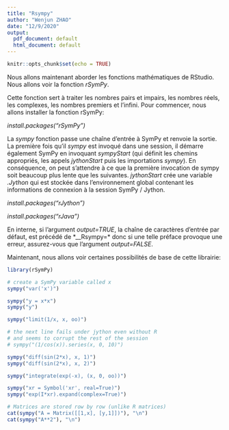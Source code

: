 ```yaml
---
title: "Rsympy"
author: "Wenjun ZHAO"
date: "12/9/2020"
output:
  pdf_document: default
  html_document: default
---
```


```r
knitr::opts_chunk$set(echo = TRUE)
```

Nous allons maintenant aborder les fonctions mathématiques de RStudio. Nous allons voir la fonction *rSymPy*.

Cette fonction sert à traiter les nombres pairs et impairs, les nombres réels, les complexes, les nombres premiers et l'infini. Pour commencer, nous allons installer la fonction rSymPy:

*install.packages("rSymPy")*

La *sympy* fonction passe une chaîne d'entrée à SymPy et renvoie la sortie. La première fois qu'il *sympy* est invoqué dans une session, il démarre également SymPy en invoquant *sympyStart* (qui définit les chemins appropriés, les appels *jythonStart* puis les importations *sympy*). En conséquence, on peut s'attendre à ce que la première invocation de sympy soit beaucoup plus lente que les suivantes. *jythonStart* crée une variable *.Jython* qui est stockée dans l'environnement global contenant les informations de connexion à la session SymPy / Jython.

*install.packages("rJython")*

*install.packages("rJava")*

En interne, si l'argument *output=TRUE*, la chaîne de caractères d'entrée par défaut, est précédé de *__Rsympy=* donc si une telle préface provoque une erreur, assurez-vous que l'argument *output=FALSE*.

Maintenant, nous allons voir certaines possibilités de base de cette librairie:

```r
library(rSymPy)

# create a SymPy variable called x
sympy("var('x')")

sympy("y = x*x")
sympy("y")

sympy("limit(1/x, x, oo)")

# the next line fails under jython even without R
# and seems to corrupt the rest of the session
# sympy("(1/cos(x)).series(x, 0, 10)")

sympy("diff(sin(2*x), x, 1)")
sympy("diff(sin(2*x), x, 2)")

sympy("integrate(exp(-x), (x, 0, oo))")

sympy("xr = Symbol('xr', real=True)")
sympy("exp(I*xr).expand(complex=True)")

# Matrices are stored row by row (unlike R matrices)
cat(sympy("A = Matrix([[1,x], [y,1]])"), "\n")
cat(sympy("A**2"), "\n")
```
